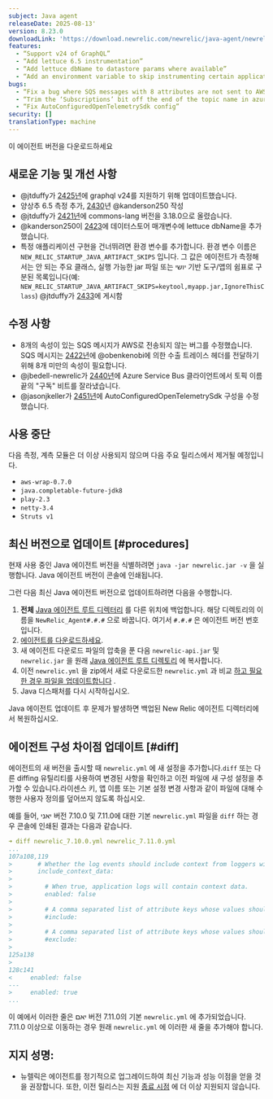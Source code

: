 ```yaml
---
subject: Java agent
releaseDate: 2025-08-13'
version: 8.23.0
downloadLink: 'https://download.newrelic.com/newrelic/java-agent/newrelic-agent/8.23.0/'
features:
  - “Support v24 of GraphQL”
  - “Add lettuce 6.5 instrumentation”
  - “Add lettuce dbName to datastore params where available”
  - “Add an environment variable to skip instrumenting certain applications”
bugs:
  - “Fix a bug where SQS messages with 8 attributes are not sent to AWS”
  - “Trim the ‘Subscriptions’ bit off the end of the topic name in azure service bus client”
  - “Fix AutoConfiguredOpenTelemetrySdk config”
security: []
translationType: machine
---
```


<ButtonGroup>
  <ButtonLink role="button" to="https://download.newrelic.com/newrelic/java-agent/newrelic-agent/8.23.0/" variant="primary">
    이 에이전트 버전을 다운로드하세요
  </ButtonLink>
</ButtonGroup>

## 새로운 기능 및 개선 사항

* @jtduffy가 [2425년](https://github.com/newrelic/newrelic-java-agent/pull/2425)에 graphql v24를 지원하기 위해 업데이트했습니다.
* 양상추 6.5 측정 추가, [2430](https://github.com/newrelic/newrelic-java-agent/pull/2430)년 @kanderson250 작성
* @jtduffy가 [2421년](https://github.com/newrelic/newrelic-java-agent/pull/2421)에 commons-lang 버전을 3.18.0으로 올렸습니다.
* @kanderson250이 [2423](https://github.com/newrelic/newrelic-java-agent/pull/2423)에 데이터스토어 매개변수에 lettuce dbName을 추가했습니다.
* 특정 애플리케이션 구현을 건너뛰려면 환경 변수를 추가합니다. 환경 변수 이름은 `NEW_RELIC_STARTUP_JAVA_ARTIFACT_SKIPS` 입니다. 그 값은 에이전트가 측정해서는 안 되는 주요 클래스, 실행 가능한 jar 파일 또는 יושי 기반 도구/앱의 쉼표로 구분된 목록입니다(예: `NEW_RELIC_STARTUP_JAVA_ARTIFACT_SKIPS=keytool,myapp.jar,IgnoreThisClass`) @jtduffy가 [2433](https://github.com/newrelic/newrelic-java-agent/pull/2433)에 게시함

## 수정 사항

* 8개의 속성이 있는 SQS 메시지가 AWS로 전송되지 않는 버그를 수정했습니다. SQS 메시지는 [2422년](https://github.com/newrelic/newrelic-java-agent/pull/2422)에 @obenkenobi에 의한 수출 트레이스 헤더를 전달하기 위해 8개 미만의 속성이 필요합니다.
* @jbedell-newrelic가 [2440년](https://github.com/newrelic/newrelic-java-agent/pull/2440)에 Azure Service Bus 클라이언트에서 토픽 이름 끝의 &quot;구독&quot; 비트를 잘라냈습니다.
* @jasonjkeller가 [2451년](https://github.com/newrelic/newrelic-java-agent/pull/2451)에 AutoConfiguredOpenTelemetrySdk 구성을 수정했습니다.

## 사용 중단

다음 측정, 계측 모듈은 더 이상 사용되지 않으며 다음 주요 릴리스에서 제거될 예정입니다.

* `aws-wrap-0.7.0`
* `java.completable-future-jdk8`
* `play-2.3`
* `netty-3.4`
* `Struts v1`

## 최신 버전으로 업데이트 [#procedures]

현재 사용 중인 Java 에이전트 버전을 식별하려면 `java -jar newrelic.jar -v` 을 실행합니다. Java 에이전트 버전이 콘솔에 인쇄됩니다.

그런 다음 최신 Java 에이전트 버전으로 업데이트하려면 다음을 수행합니다.

1. **전체** [Java 에이전트 루트 디렉터리](/docs/agents/manage-apm-agents/troubleshooting/find-agent-root-directory#java-agent) 를 다른 위치에 백업합니다. 해당 디렉토리의 이름을 `NewRelic_Agent#.#.#` 으로 바꿉니다. 여기서 `#.#.#` 은 에이전트 버전 번호입니다.
2. [에이전트를 다운로드하세요](/docs/release-notes/agent-release-notes/java-release-notes).
3. 새 에이전트 다운로드 파일의 압축을 푼 다음 `newrelic-api.jar` 및 `newrelic.jar` 을 원래 [Java 에이전트 루트 디렉토리](/docs/agents/manage-apm-agents/troubleshooting/find-agent-root-directory#java-agent) 에 복사합니다.
4. 이전 `newrelic.yml` 을 zip에서 새로 다운로드한 `newrelic.yml` 과 비교 [하고 필요한 경우 파일을 업데이트합니다](#diff) .
5. Java 디스패처를 다시 시작하십시오.

Java 에이전트 업데이트 후 문제가 발생하면 백업된 New Relic 에이전트 디렉터리에서 복원하십시오.

## 에이전트 구성 차이점 업데이트 [#diff]

에이전트의 새 버전을 출시할 때 `newrelic.yml` 에 새 설정을 추가합니다.`diff` 또는 다른 diffing 유틸리티를 사용하여 변경된 사항을 확인하고 이전 파일에 새 구성 설정을 추가할 수 있습니다.라이센스 키, 앱 이름 또는 기본 설정 변경 사항과 같이 파일에 대해 수행한 사용자 정의를 덮어쓰지 않도록 하십시오.

예를 들어, יאני 버전 7.10.0 및 7.11.0에 대한 기본 `newrelic.yml` 파일을 `diff` 하는 경우 콘솔에 인쇄된 결과는 다음과 같습니다.

```yaml
➜ diff newrelic_7.10.0.yml newrelic_7.11.0.yml
...
107a108,119
>       # Whether the log events should include context from loggers with support for that.
>       include_context_data:
>
>         # When true, application logs will contain context data.
>         enabled: false
>
>         # A comma separated list of attribute keys whose values should be sent to New Relic.
>         #include:
>
>         # A comma separated list of attribute keys whose values should not be sent to New Relic.
>         #exclude:
>
125a138
>
128c141
<     enabled: false
---
>     enabled: true
...
```

이 예에서 이러한 줄은 יאם 버전 7.11.0의 기본 `newrelic.yml` 에 추가되었습니다. 7.11.0 이상으로 이동하는 경우 원래 `newrelic.yml` 에 이러한 새 줄을 추가해야 합니다.

## 지지 성명:

* 뉴렐릭은 에이전트를 정기적으로 업그레이드하여 최신 기능과 성능 이점을 얻을 것을 권장합니다. 또한, 이전 릴리스는 지원 [종료 시점](https://docs.newrelic.com/docs/using-new-relic/cross-product-functions/install-configure/notification-changes-new-relic-saas-features-distributed-software/) 에 더 이상 지원되지 않습니다.